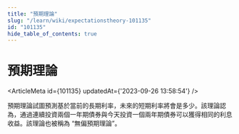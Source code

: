 ```yaml
---
title: "預期理論"
slug: "/learn/wiki/expectationstheory-101135"
id: "101135"
hide_table_of_contents: true
---
```



# 預期理論

<ArticleMeta id={101135} updatedAt={'2023-09-26 13:58:54'} />
<div className='border-solid border-b border-t-0 my-4 border-[var(--ifm-color-gray-300)]' />

預期理論試圖預測基於當前的長期利率，未來的短期利率將會是多少。該理論認為，通過連續投資兩個一年期債券與今天投資一個兩年期債券可以獲得相同的利息收益。該理論也被稱為 “無偏預期理論”。
